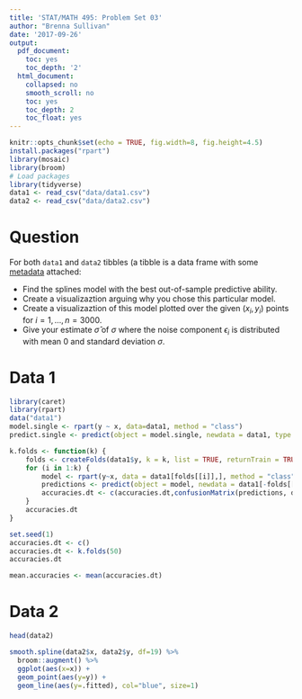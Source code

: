 ```yaml
---
title: 'STAT/MATH 495: Problem Set 03'
author: "Brenna Sullivan"
date: '2017-09-26'
output:
  pdf_document:
    toc: yes
    toc_depth: '2'
  html_document:
    collapsed: no
    smooth_scroll: no
    toc: yes
    toc_depth: 2
    toc_float: yes
---
```


```r
knitr::opts_chunk$set(echo = TRUE, fig.width=8, fig.height=4.5)
install.packages("rpart")
library(mosaic)
library(broom)
# Load packages
library(tidyverse)
data1 <- read_csv("data/data1.csv")
data2 <- read_csv("data/data2.csv")
```


# Question

For both `data1` and `data2` tibbles (a tibble is a data frame with some
[metadata](https://blog.rstudio.com/2016/03/24/tibble-1-0-0#tibbles-vs-data-frames) attached:

* Find the splines model with the best out-of-sample predictive ability.
* Create a visualizaztion arguing why you chose this particular model.
* Create a visualizaztion of this model plotted over the given $(x_i, y_i)$ points for $i=1,\ldots,n=3000$.
* Give your estimate $\widehat{\sigma}$ of $\sigma$ where the noise component $\epsilon_i$ is distributed with mean 0 and  standard deviation $\sigma$.


# Data 1
```r
library(caret)
library(rpart)
data("data1")
model.single <- rpart(y ~ x, data=data1, method = "class")
predict.single <- predict(object = model.single, newdata = data1, type = "class")
```


```r
k.folds <- function(k) {
    folds <- createFolds(data1$y, k = k, list = TRUE, returnTrain = TRUE)
    for (i in 1:k) {
        model <- rpart(y~x, data = data1[folds[[i]],], method = "class")
        predictions <- predict(object = model, newdata = data1[-folds[[i]],], type = "class")
        accuracies.dt <- c(accuracies.dt,confusionMatrix(predictions, data1[-folds[[i]], ]$y)$overall[[1]])
    }
    accuracies.dt
}

set.seed(1)
accuracies.dt <- c()
accuracies.dt <- k.folds(50)
accuracies.dt

mean.accuracies <- mean(accuracies.dt)
```

# Data 2

```r
head(data2)
```

```r
smooth.spline(data2$x, data2$y, df=19) %>%
  broom::augment() %>% 
  ggplot(aes(x=x)) +
  geom_point(aes(y=y)) +
  geom_line(aes(y=.fitted), col="blue", size=1)
```

